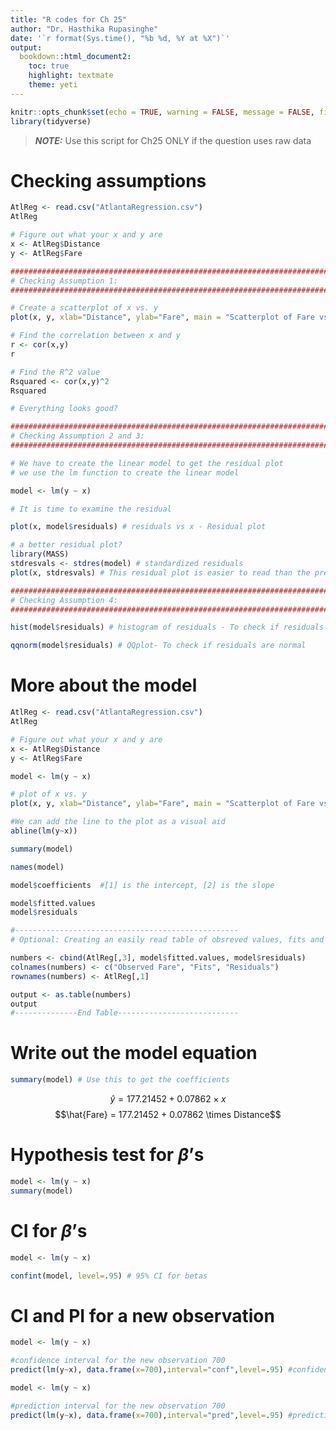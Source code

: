 ```yaml
---
title: "R codes for Ch 25"
author: "Dr. Hasthika Rupasinghe"
date: '`r format(Sys.time(), "%b %d, %Y at %X")`'
output:
  bookdown::html_document2:
    toc: true
    highlight: textmate
    theme: yeti
---
```



```r
knitr::opts_chunk$set(echo = TRUE, warning = FALSE, message = FALSE, fig.align = "center", comment = NA)
library(tidyverse)
```

> **_NOTE:_**  Use this script for Ch25 ONLY if the question uses raw data

# Checking assumptions

```r
AtlReg <- read.csv("AtlantaRegression.csv")
AtlReg

# Figure out what your x and y are
x <- AtlReg$Distance
y <- AtlReg$Fare

############################################################################
# Checking Assumption 1:
############################################################################

# Create a scatterplot of x vs. y
plot(x, y, xlab="Distance", ylab="Fare", main = "Scatterplot of Fare vs. Distance", col = "red")

# Find the correlation between x and y
r <- cor(x,y)
r

# Find the R^2 value
Rsquared <- cor(x,y)^2
Rsquared

# Everything looks good? 

############################################################################
# Checking Assumption 2 and 3:
############################################################################

# We have to create the linear model to get the residual plot
# we use the lm function to create the linear model

model <- lm(y ~ x) 

# It is time to examine the residual

plot(x, model$residuals) # residuals vs x - Residual plot

# a better residual plot?
library(MASS)
stdresvals <- stdres(model) # standardized residuals
plot(x, stdresvals) # This residual plot is easier to read than the previous

############################################################################
# Checking Assumption 4:
############################################################################

hist(model$residuals) # histogram of residuals - To check if residuals are normal

qqnorm(model$residuals) # QQplot- To check if residuals are normal

```

# More about the model

```r
AtlReg <- read.csv("AtlantaRegression.csv")
AtlReg

# Figure out what your x and y are
x <- AtlReg$Distance
y <- AtlReg$Fare

model <- lm(y ~ x)

# plot of x vs. y 
plot(x, y, xlab="Distance", ylab="Fare", main = "Scatterplot of Fare vs. Distance", col = "red")

#We can add the line to the plot as a visual aid
abline(lm(y~x))

summary(model)

names(model)

model$coefficients  #[1] is the intercept, [2] is the slope

model$fitted.values
model$residuals

#--------------------------------------------------
# Optional: Creating an easily read table of obsreved values, fits and residuals:

numbers <- cbind(AtlReg[,3], model$fitted.values, model$residuals)
colnames(numbers) <- c("Observed Fare", "Fits", "Residuals")
rownames(numbers) <- AtlReg[,1]

output <- as.table(numbers)
output
#--------------End Table---------------------------
```

# Write out the model equation 

```r
summary(model) # Use this to get the coefficients
```

$$\hat{y} = 177.21452 + 0.07862 \times x$$
$$\hat{Fare} = 177.21452 + 0.07862 \times Distance$$

# Hypothesis test for $\beta$'s

```r
model <- lm(y ~ x)
summary(model)
```

# CI for $\beta$'s

```r
model <- lm(y ~ x)

confint(model, level=.95) # 95% CI for betas
```

# CI and PI for a new observation

```r
model <- lm(y ~ x)

#confidence interval for the new observation 700
predict(lm(y~x), data.frame(x=700),interval="conf",level=.95) #confidence interval

model <- lm(y ~ x)

#prediction interval for the new observation 700
predict(lm(y~x), data.frame(x=700),interval="pred",level=.95) #prediction interval

```



